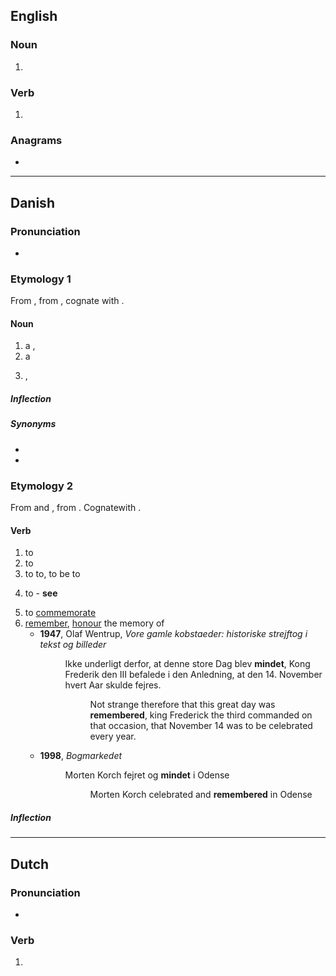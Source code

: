 {{also|Minde}}
==English==

===Noun===
{{en-noun}}

# {{obsolete spelling of|en|mind}}

===Verb===
{{en-verb}}

# {{obsolete spelling of|en|mind}}

===Anagrams===
* {{anagrams|en|a=deimn|EDMIn|Indem.|denim|menid|mined}}

----

==Danish==

===Pronunciation===
* {{IPA|da|[ˈmenə]}}

===Etymology 1===
From {{inh|da|non|minni}}, from {{inh|non|gem-pro|*gaminþiją}}, cognate with {{cog|got|𐌲𐌰𐌼𐌹𐌽𐌸𐌹}}.

====Noun====
{{da-noun|t|r}}
# a {{l|en|memory}}, {{l|en|remembrance}}
# a {{l|en|memorial}}
# {{lb|da|dated}} {{l|en|permission}}, {{l|en|consent}}

=====Inflection=====
{{da-decl|t|r}}

=====Synonyms=====
* {{l|da|erindring}}
* {{l|da|hukommelse}}

===Etymology 2===
From {{inh|da|non|minna}} and {{m|non|minnast}}, from {{inh|non|gem-pro|*minþijaną}}. Cognatewith {{cog|sv|minnas}}.

====Verb====
{{head|da|verb|past tense|mindede|past participle|mindet}}

# to {{l|en|remind}} {{q|make somebody remember something}}
# to {{l|en|remind}} {{q|get a person to think of something {{l|en|similar}} or {{l|en|identical}} to something}}
# to {{l|en|relate}} to, to be {{l|en|similar}} to {{q|with the preposition {{l|da|om}}}}
# {{lb|da|passive}} to {{l|en|remember}} - '''see {{l|da|mindes}}'''
# to [[commemorate]]
# [[remember]], [[honour]] the memory of
#* '''1947''', Olaf Wentrup, ''Vore gamle kobstaeder: historiske strejftog i tekst og billeder''
#*: Ikke underligt derfor, at denne store Dag blev '''mindet''', Kong Frederik den III  befalede i den Anledning, at den 14. November hvert Aar skulde fejres.
#*:: Not strange therefore that this great day was '''remembered''', king Frederick the third commanded on that occasion, that November 14 was to be celebrated every year.
#* '''1998''', ''Bogmarkedet''
#*: Morten Korch fejret og '''mindet''' i Odense
#*:: Morten Korch celebrated and '''remembered''' in Odense

=====Inflection=====
{{da-conj|mind||er|ede|h|et}}

----

==Dutch==

===Pronunciation===
* {{audio|nl|Nl-minde.ogg|Audio}}

===Verb===
{{head|nl|verb form}}

# {{nl-verb form of|n=sg|t=past|m=ind+subj|minnen}}